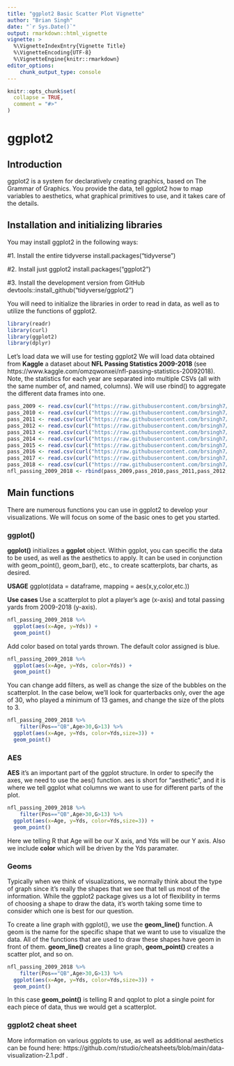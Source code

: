 ```yaml
---
title: "ggplot2 Basic Scatter Plot Vignette"
author: "Brian Singh"
date: "`r Sys.Date()`"
output: rmarkdown::html_vignette
vignette: >
  %\VignetteIndexEntry{Vignette Title}
  %\VignetteEncoding{UTF-8}
  %\VignetteEngine{knitr::rmarkdown}
editor_options: 
    chunk_output_type: console
---
```


```r
knitr::opts_chunk$set(
  collapse = TRUE,
  comment = "#>"
)
```

# ggplot2

## Introduction
ggplot2 is a system for declaratively creating graphics, based on The Grammar of Graphics. You provide the data, tell ggplot2 how to map variables to aesthetics, what graphical primitives to use, and it takes care of the details.

## Installation and initializing libraries
You may install ggplot2 in the following ways:

#1. Install the entire tidyverse
install.packages("tidyverse")

#2. Install just ggplot2
install.packages("ggplot2")

#3. Install the development version from GitHub
devtools::install_github("tidyverse/ggplot2")

You will need to initialize the libraries in order to read in data, as well as to utilize the functions of ggplot2.
```r
library(readr)
library(curl)
library(ggplot2)
library(dplyr)
```

Let's load data we will use for testing ggplot2 We will load data obtained from **Kaggle** a dataset about **NFL Passing Statistics 2009-2018** (see https://www.kaggle.com/omzqwonxei/nfl-passing-statistics-20092018). Note, the statistics for each year are separated into multiple CSVs (all with the same number of, and named, columns). We will use rbind() to aggregate the different data frames into one.

```r
pass_2009 <- read.csv(curl("https://raw.githubusercontent.com/brsingh7/Data606/main/pass-2009.csv"))
pass_2010 <- read.csv(curl("https://raw.githubusercontent.com/brsingh7/Data606/main/pass-2010.csv"))
pass_2011 <- read.csv(curl("https://raw.githubusercontent.com/brsingh7/Data606/main/pass-2011.csv"))
pass_2012 <- read.csv(curl("https://raw.githubusercontent.com/brsingh7/Data606/main/pass-2012.csv"))
pass_2013 <- read.csv(curl("https://raw.githubusercontent.com/brsingh7/Data606/main/pass-2013.csv"))
pass_2014 <- read.csv(curl("https://raw.githubusercontent.com/brsingh7/Data606/main/pass-2014.csv"))
pass_2015 <- read.csv(curl("https://raw.githubusercontent.com/brsingh7/Data606/main/pass-2015.csv"))
pass_2016 <- read.csv(curl("https://raw.githubusercontent.com/brsingh7/Data606/main/pass-2016.csv"))
pass_2017 <- read.csv(curl("https://raw.githubusercontent.com/brsingh7/Data606/main/pass-2017.csv"))
pass_2018 <- read.csv(curl("https://raw.githubusercontent.com/brsingh7/Data606/main/pass-2018.csv"))
nfl_passing_2009_2018 <- rbind(pass_2009,pass_2010,pass_2011,pass_2012,pass_2013,pass_2014,pass_2015,pass_2016,pass_2017,pass_2018)
```

## Main functions
There are numerous functions you can use in ggplot2 to develop your visualizations. We will focus on some of the basic ones to get you started.

### ggplot()
**ggplot()** initializes a **ggplot** object. Within ggplot, you can specific the data to be used, as well as the aesthetics to apply. It can be used in conjunction with geom_point(), geom_bar(), etc., to create scatterplots, bar charts, as desired.

**USAGE**
ggplot(data = dataframe, mapping = aes(x,y,color,etc.))

**Use cases**
Use a scatterplot to plot a player's age (x-axis) and total passing yards from 2009-2018 (y-axis).

```r
nfl_passing_2009_2018 %>%
  ggplot(aes(x=Age, y=Yds)) +
  geom_point()
```

Add color based on total yards thrown. The default color assigned is blue.

```r
nfl_passing_2009_2018 %>%
  ggplot(aes(x=Age, y=Yds, color=Yds)) +
  geom_point()
```

You can change add filters, as well as change the size of the bubbles on the scatterplot. In the case below, we'll look for quarterbacks only, over the age of 30, who played a minimum of 13 games, and change the size of the plots to 3.

```r
nfl_passing_2009_2018 %>%
    filter(Pos=="QB",Age>30,G>13) %>%
  ggplot(aes(x=Age, y=Yds, color=Yds,size=3)) +
  geom_point()
```

### AES
**AES** it's an important part of the ggplot structure. In order to specify the axes, we need to use the aes() function. aes is short for “aesthetic”, and it is where we tell ggplot what columns we want to use for different parts of the plot.

```r
nfl_passing_2009_2018 %>%
    filter(Pos=="QB",Age>30,G>13) %>%
  ggplot(aes(x=Age, y=Yds, color=Yds,size=3)) +
  geom_point()
```

Here we telling R that Age will be our X axis, and Yds will be our Y axis. Also we include **color** which will be driven by the Yds paramater.

### Geoms
Typically when we think of visualizations, we normally think about the type of graph since it’s really the shapes that we see that tell us most of the information. While the ggplot2 package gives us a lot of flexibility in terms of choosing a shape to draw the data, it’s worth taking some time to consider which one is best for our question.

To create a line graph with ggplot(), we use the **geom_line()** function. A geom is the name for the specific shape that we want to use to visualize the data. All of the functions that are used to draw these shapes have geom in front of them. **geom_line()** creates a line graph, **geom_point()** creates a scatter plot, and so on.

```r
nfl_passing_2009_2018 %>%
    filter(Pos=="QB",Age>30,G>13) %>%
  ggplot(aes(x=Age, y=Yds, color=Yds,size=3)) +
  geom_point()
```

In this case **geom_point()** is telling R and qqplot to plot a single point for each piece of data, thus we would get a scatterplot.

### ggplot2 cheat sheet
More information on various ggplots to use, as well as additional aesthetics can be found here: https://github.com/rstudio/cheatsheets/blob/main/data-visualization-2.1.pdf .